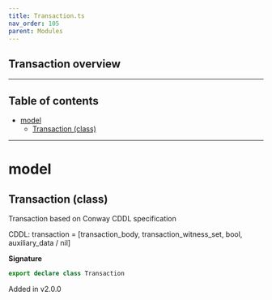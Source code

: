 ```yaml
---
title: Transaction.ts
nav_order: 105
parent: Modules
---
```


## Transaction overview

---

<h2 className="text-delta">Table of contents</h2>

- [model](#model)
  - [Transaction (class)](#transaction-class)

---

# model

## Transaction (class)

Transaction based on Conway CDDL specification

CDDL: transaction =
[transaction_body, transaction_witness_set, bool, auxiliary_data / nil]

**Signature**

```ts
export declare class Transaction
```

Added in v2.0.0

